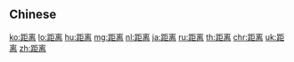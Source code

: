 {{also|距離}}
==Chinese==
{{zh-see|距離}}

[[ko:距离]]
[[lo:距离]]
[[hu:距离]]
[[mg:距离]]
[[nl:距离]]
[[ja:距离]]
[[ru:距离]]
[[th:距离]]
[[chr:距离]]
[[uk:距离]]
[[zh:距离]]